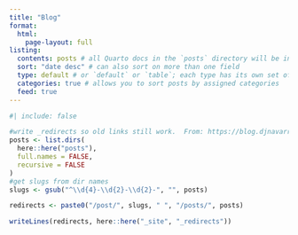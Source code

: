 ```yaml
---
title: "Blog"
format:
  html:
    page-layout: full
listing:
  contents: posts # all Quarto docs in the `posts` directory will be included on your listing page
  sort: "date desc" # can also sort on more than one field
  type: default # or `default` or `table`; each type has its own set of yaml options to include
  categories: true # allows you to sort posts by assigned categories 
  feed: true
---
```



```r
#| include: false

#write _redirects so old links still work.  From: https://blog.djnavarro.net/posts/2022-04-20_porting-to-quarto/
posts <- list.dirs(
  here::here("posts"),
  full.names = FALSE,
  recursive = FALSE
)
#get slugs from dir names
slugs <- gsub("^\\d{4}-\\d{2}-\\d{2}-", "", posts)

redirects <- paste0("/post/", slugs, " ", "/posts/", posts)

writeLines(redirects, here::here("_site", "_redirects"))

```